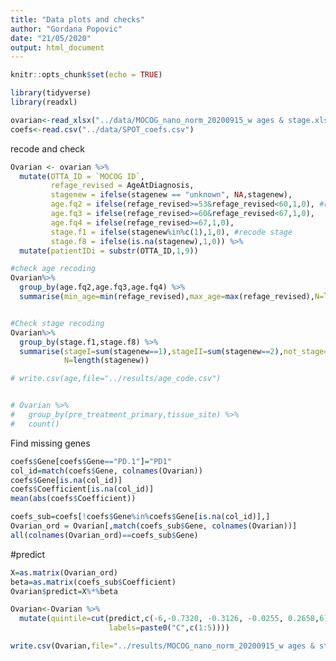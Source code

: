 ```yaml
---
title: "Data plots and checks"
author: "Gordana Popovic"
date: "21/05/2020"
output: html_document
---
```


```r
knitr::opts_chunk$set(echo = TRUE)
```


```r
library(tidyverse)
library(readxl)
```


```r
ovarian<-read_xlsx("../data/MOCOG_nano_norm_20200915_w ages & stage.xlsx")
coefs<-read.csv("../data/SPOT_coefs.csv")
```


recode and check


```r
Ovarian <- ovarian %>% 
  mutate(OTTA_ID = `MOCOG ID`,
         refage_revised = AgeAtDiagnosis,
         stagenew = ifelse(stagenew == "unknown", NA,stagenew),
         age.fq2 = ifelse(refage_revised>=53&refage_revised<60,1,0), #recode age
         age.fq3 = ifelse(refage_revised>=60&refage_revised<67,1,0),
         age.fq4 = ifelse(refage_revised>=67,1,0),
         stage.f1 = ifelse(stagenew%in%c(1),1,0), #recode stage
         stage.f8 = ifelse(is.na(stagenew),1,0)) %>% 
  mutate(patientIDi = substr(OTTA_ID,1,9))


```


```r

#check age recoding
Ovarian%>% 
  group_by(age.fq2,age.fq3,age.fq4) %>% 
  summarise(min_age=min(refage_revised),max_age=max(refage_revised),N=length(refage_revised))


#Check stage recoding
Ovarian%>% 
  group_by(stage.f1,stage.f8) %>% 
  summarise(stageI=sum(stagenew==1),stageII=sum(stagenew==2),not_stage=sum(is.na(stagenew)),
            N=length(stagenew))

# write.csv(age,file="../results/age_code.csv")



```

```r
# Ovarian %>% 
#   group_by(pre_treatment_primary,tissue_site) %>% 
#   count()

```


Find missing genes
```r

coefs$Gene[coefs$Gene=="PD.1"]="PD1"
col_id=match(coefs$Gene, colnames(Ovarian))
coefs$Gene[is.na(col_id)]
coefs$Coefficient[is.na(col_id)]
mean(abs(coefs$Coefficient))

```


```r
coefs_sub=coefs[!coefs$Gene%in%coefs$Gene[is.na(col_id)],]
Ovarian_ord = Ovarian[,match(coefs_sub$Gene, colnames(Ovarian))]
all(colnames(Ovarian_ord)==coefs_sub$Gene)

```

#predict
```r
X=as.matrix(Ovarian_ord)
beta=as.matrix(coefs_sub$Coefficient)
Ovarian$predict=X%*%beta
```

```r
Ovarian<-Ovarian %>% 
  mutate(quintile=cut(predict,c(-6,-0.7320, -0.3126, -0.0255, 0.2658,6), 
                      labels=paste0("C",c(1:5))))
```


```r
write.csv(Ovarian,file="../results/MOCOG_nano_norm_20200915_w ages & stage_with_predict.csv")
```


























